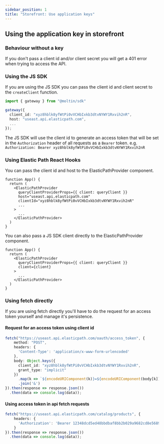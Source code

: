 ```yaml
---
sidebar_position: 1
title: "Storefront: Use application keys"
---
```


## Using the application key in storefront

### Behaviour without a key

If you don't pass a client id and/or client secret you will get a 401 error when trying to access the API.

### Using the JS SDK

If you are using the JS SDK you can pass the client id and client secret to the `createClient` function.

```typescript
import { gateway } from "@moltin/sdk"

gateway({
  client_id: "xyz8hblk8yfWtPi0vVCHbIxkb3dtvNYWY1Rxvih2nR",
  host: "useast.api.elasticpath.com",
  ...
});
```

The JS SDK will use the client id to generate an access token that will be set in the `Authorization` header of all requests as a `Bearer` token. e.g. `Authorization: Bearer xyz8hblk8yfWtPi0vVCHbIxkb3dtvNYWY1Rxvih2nR`

### Using Elastic Path React Hooks

You can pass the client id and host to the ElasticPathProvider component.

```tsx
function App() {
  return (
    <ElasticPathProvider
      queryClientProviderProps={{ client: queryClient }}
      host="useast.api.elasticpath.com"
      clientId="xyz8hblk8yfWtPi0vVCHbIxkb3dtvNYWY1Rxvih2nR"
      ...
    >
      ...
    </ElasticPathProvider>
  )
}
```

You can also pass a JS SDK client directly to the ElasticPathProvider component.

```tsx
function App() {
  return (
    <ElasticPathProvider
      queryClientProviderProps={{ client: queryClient }}
      client={client}
    >
      ...
    </ElasticPathProvider>
  )
}
```

### Using fetch directly

If you are using fetch directly you'll have to do the request for an access token yourself and manage it's persistence.

#### Request for an access token using client id

```typescript
fetch("https://useast.api.elasticpath.com/oauth/access_token", {
    method: "POST",
    headers: {
      'Content-Type': 'application/x-www-form-urlencoded'
    },
    body: Object.keys({
      client_id: "xyz8hblk8yfWtPi0vVCHbIxkb3dtvNYWY1Rxvih2nR",
      grant_type: "implicit"
    })
      .map(k => `${encodeURIComponent(k)}=${encodeURIComponent(body[k])}`)
      .join('&')
}).then(response => response.json())
  .then(data => console.log(data));
```

#### Using access token in api fetch requests

```typescript
fetch("https://useast.api.elasticpath.com/catalog/products", {
    headers: {
      'Authorization': 'Bearer 12348dcd5ed48bbdbaf8bb2b029a9682cd8e5689'
    }
}).then(response => response.json())
  .then(data => console.log(data));
```

